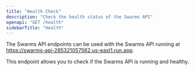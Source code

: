 ```yaml
---
title: "Health Check"
description: "Check the health status of the Swarms API"
openapi: "GET /health"
sidebarTitle: "Health"
---
```


<Note>

The Swarms API endpoints can be used with the Swarms API running at https://swarms-api-285321057562.us-east1.run.app.

</Note>

This endpoint allows you to check if the Swarms API is running and healthy.
